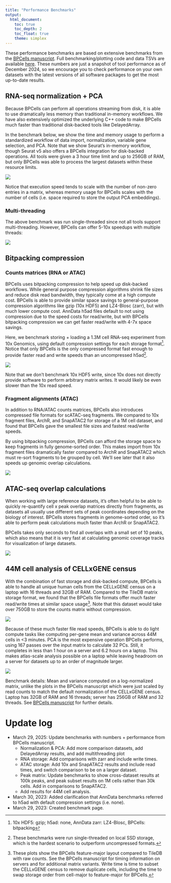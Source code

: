 ```yaml
---
title: "Performance Benchmarks"
output: 
  html_document:
    toc: true
    toc_depth: 2
    toc_float: true
    theme: simplex
---
```

<!-- This is to make sure the logo file gets copied to output on a full website rebuild <img src="logo.png" style="visibility: hidden; width: 0px" /> -->
These performance benchmarks are based on extensive benchmarks from the [BPCells
manuscript](https://www.biorxiv.org/content/10.1101/2025.03.27.645853v1). 
Full benchmarking/plotting code and data TSVs are available 
[here](https://github.com/GreenleafLab/BPCells_paper).
These numbers are just a snapshot of tool performance as of December 2024, so we encourage
you to check performance on your own datasets with the latest versions of all software packages
to get the most up-to-date results.

## RNA-seq normalization + PCA

Because BPCells can perform all operations streaming from disk, it is able to
use dramatically less memory than traditional in-memory workflows. We have
also extensively optimized the underlying C++ code to make BPCells much faster than traditional
disk-backed tools like DelayedArray.

In the benchmark below, we show the time and memory usage to perform a standardized workflow
of data import, normalization, variable gene selection, and PCA. Note that we
show Seurat's in-memory workflow, though Seurat v5 also offers a BPCells integration
for disk-backed operations. All tools were given a 3 hour time limit and up to 256GB of RAM,
but only BPCells was able to process the largest datasets within these resource limits.

<img src="benchmark-plots/pca_comparison.png" class="mx-auto d-block" style="max-height: 20rem" />

Notice that execution speed tends to scale with the number of non-zero entries in a matrix, whereas memory usage
for BPCells scales with the number of cells (i.e. space required to store the output PCA embeddings).

### Multi-threading
The above benchmark was run single-threaded since not all tools support
multi-threading. However, BPCells can offer 5-10x speedups with multiple threads:

<img src="benchmark-plots/pca_multithread.png" class="mx-auto d-block" style="max-height: 20rem" />

## Bitpacking compression

### Counts matrices (RNA or ATAC)

BPCells uses bitpacking compression to help speed up disk-backed workflows. While
general purpose compression algorithms shrink file sizes and reduce disk read bandwidth,
they typically come at a high compute cost. BPCells is able to provide similar space
savings to general-purpose compression algorithms like gzip (10x HDF5) and LZ4-Blosc (zarr),
but with much lower compute cost. AnnData h5ad files default to not using compression due to the speed costs for read/write,
but with BPCells bitpacking compression we can get faster read/write with 4-7x space savings.

Here, we benchmark storing + loading a 1.3M cell RNA-seq experiment from 10x Genomics, using
default compression settings for each storage format[^2]. Notice that only BPCells is the only compressed
format fast enough to provide faster read and write speeds than an uncompressed h5ad[^1].

[^2]: 10x HDF5: gzip; h5ad: none, AnnData zarr: LZ4-Blosc, BPCells: bitpacking
[^1]: These benchmarks were run single-threaded on local SSD storage, which is the hardest scenario to outperform uncompressed formats.

<img src="benchmark-plots/rna_storage.png" class="mx-auto d-block" />

Note that we don't benchmark 10x HDF5 write, since 10x does not directly provide software to perform
arbitrary matrix writes. It would likely be even slower than the 10x read speed.

### Fragment alignments (ATAC)

In addition to RNA/ATAC counts matrices, BPCells also introduces compressed file formats
for scATAC-seq fragments. We compared to 10x fragment files, ArchR, and SnapATAC2 for storage
of a 1M cell dataset, and found that BPCells gave the smallest file sizes and fastest read/write speeds.

By using bitpacking compression, BPCells can afford the storage space to keep fragments in fully genome-sorted order.
This makes import from 10x fragment files dramatically faster compared to ArchR and SnapATAC2 which must re-sort
fragments to be grouped by cell. We'll see later that it also speeds up genomic overlap calculations.

<img src="benchmark-plots/atac_storage.png" class="mx-auto d-block" style="max-height: 20rem" />

## ATAC-seq overlap calculations

When working with large reference datasets, it's often helpful to be able to quickly 
re-quantify cell x peak overlap matrices directly from fragments, as datasets all usually use
different sets of peak coordinates depending on the biology of interest. BPCells stores fragments in
genome-sorted order, so it's able to perform peak calculations much faster than ArchR or SnapATAC2.

BPCells takes only seconds to find all overlaps with a small set of 10 peaks, which also means that it is
very fast at calculating genomic coverage tracks for visualization of large datasets.

<img src="benchmark-plots/peaks_comparison.png" class="mx-auto d-block" style="max-height: 20rem" />

## 44M cell analysis of CELLxGENE census

With the combination of fast storage and disk-backed compute, BPCells is able to handle all unique human cells from
the CELLxGENE census on a laptop with 16 threads and 32GB of RAM. Compared to the TileDB matrix storage format, we found that the BPCells file formats offer
much faster read/write times at similar space usage[^3]. Note that this dataset would take over 750GB to store the counts matrix without
compression.

[^3]: These plots show the BPCells feature-major layout compared to TileDB with raw counts. See the BPCells manuscript for timing
information on servers and for additional matrix variants. Write time is time to subset the CELLxGENE census to remove duplicate cells,
including the time to swap storage order from cell-major to feature-major for BPCells.

<img src="benchmark-plots/cellxgene_file_handling.png" class="mx-auto d-block" style="max-height: 20rem" />

Because of these much faster file read speeds, BPCells is able to do light compute tasks like computing per-gene mean and variance across 44M cells
in <3 minutes. PCA is the most expensive operation BPCells performs, using 167 passes over the input matrix to calculate 32 PCs. Still, it completes
in less than 1 hour on a server and 6.2 hours on a laptop. This makes atlas-scale analysis possible on a laptop while leaving headroom on a server for datasets
up to an order of magnitude larger.

<img src="benchmark-plots/cellxgene_compute_tasks.png" class="mx-auto d-block" style="max-height: 20rem" />

Benchmark details: Mean and variance computed on a log-normalized matrix, unlike the plots in the BPCells manuscript which were just scaled by read counts
to match the default normalization of the CELLxGENE census. Laptop has 32GB of RAM and 16 threads; server has 256GB of RAM and 32 threads. See [BPCells
manuscript](https://www.biorxiv.org/content/10.1101/2025.03.27.645853v1) for further details.

# Update log
- March 29, 2025: Update benchmarks with numbers + performance from BPCells manuscript.
  - Normalization & PCA: Add more comparison datasets, add DelayedArray results, and add multithreading plot
  - RNA storage: Add comparisons with zarr and include write times.
  - ATAC storage: Add 10x and SnapATAC2 results and include read times, and switch comparison to be on a larger dataset.
  - Peak matrix: Update benchmarks to show cross-dataset results at 100k peaks, and peak subset results on 1M cells rather than 30k cells.
    Add in comparisons to SnapATAC2.
  - Add results for 44M cell analysis.
- March 30, 2023: Added clarification that AnnData benchmarks referred to h5ad with
  default compression settings (i.e. none).
- March 29, 2023: Created benchmark page.